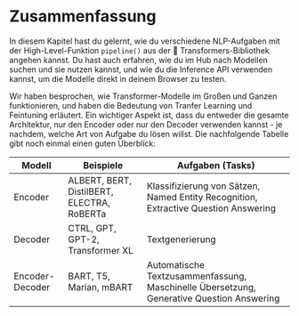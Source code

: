 # Zusammenfassung

In diesem Kapitel hast du gelernt, wie du verschiedene NLP-Aufgaben mit der High-Level-Funktion `pipeline()` aus der 🤗 Transformers-Bibliothek angehen kannst. Du hast auch erfahren, wie du im Hub nach Modellen suchen und sie nutzen kannst, und wie du die Inference API verwenden kannst, um die Modelle direkt in deinem Browser zu testen.

Wir haben besprochen, wie Transformer-Modelle im Großen und Ganzen funktionieren, und haben die Bedeutung von Tranfer Learning und Feintuning erläutert. Ein wichtiger Aspekt ist, dass du entweder die gesamte Architektur, nur den Encoder oder nur den Decoder verwenden kannst - je nachdem, welche Art von Aufgabe du lösen willst. Die nachfolgende Tabelle gibt noch einmal einen guten Überblick:

| Modell          | Beispiele                                  | Aufgaben (Tasks)                                                                            |
|-----------------|--------------------------------------------|----------------------------------------------------------------------------------|
| Encoder         | ALBERT, BERT, DistilBERT, ELECTRA, RoBERTa | Klassifizierung von Sätzen, Named Entity Recognition, Extractive Question Answering |
| Decoder         | CTRL, GPT, GPT-2, Transformer XL           | Textgenerierung                                                                  |
| Encoder-Decoder | BART, T5, Marian, mBART                    | Automatische Textzusammenfassung, Maschinelle Übersetzung, Generative Question Answering                        |
